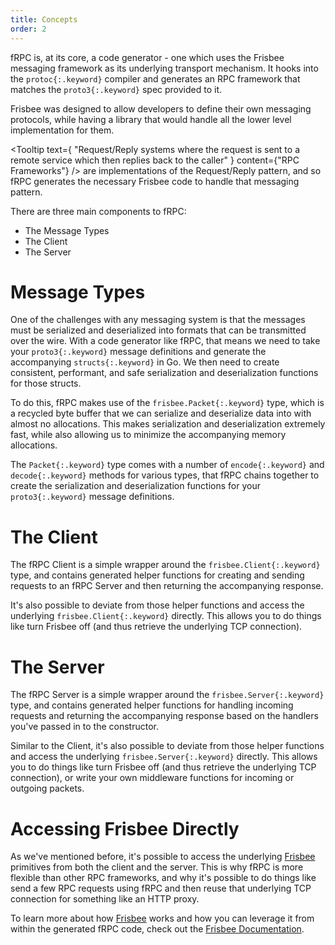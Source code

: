 ```yaml
---
title: Concepts
order: 2
---
```


fRPC is, at its core, a code generator - one which uses the Frisbee messaging framework as its underlying transport mechanism. It hooks into
the `protoc{:.keyword}` compiler and generates an RPC framework that matches the `proto3{:.keyword}` spec provided to it.

Frisbee was designed to allow developers to define their own messaging protocols, while having a library that would handle
all the lower level implementation for them.

<Tooltip
  text={
    "Request/Reply systems where the request is sent to a remote service which then replies back to the caller"
  }
  content={"RPC Frameworks"}
/> are implementations of the Request/Reply pattern, and so fRPC generates the necessary
Frisbee code to handle that messaging pattern.

There are three main components to fRPC:

- The Message Types
- The Client
- The Server

# Message Types

One of the challenges with any messaging system is that the messages must be serialized and deserialized into formats that
can be transmitted over the wire. With a code generator like fRPC, that means we need to take your `proto3{:.keyword}`
message definitions and generate the accompanying `structs{:.keyword}` in Go. We then need to create consistent, performant,
and safe serialization and deserialization functions for those structs.

To do this, fRPC makes use of the `frisbee.Packet{:.keyword}` type, which is a recycled byte buffer that we can serialize
and deserialize data into with almost no allocations. This makes serialization and deserialization extremely fast, while
also allowing us to minimize the accompanying memory allocations.

The `Packet{:.keyword}` type comes with a number of
`encode{:.keyword}` and `decode{:.keyword}` methods for various types, that fRPC chains together to create the
serialization and deserialization functions for your `proto3{:.keyword}` message definitions.

# The Client

The fRPC Client is a simple wrapper around the `frisbee.Client{:.keyword}` type, and contains generated helper
functions for creating and sending requests to an fRPC Server and then returning the accompanying response.

It's also possible to deviate from those helper functions and access the underlying `frisbee.Client{:.keyword}` directly.
This allows you to do things like turn Frisbee off (and thus retrieve the underlying TCP connection).

# The Server

The fRPC Server is a simple wrapper around the `frisbee.Server{:.keyword}` type, and contains generated helper
functions for handling incoming requests and returning the accompanying response based on the handlers you've passed in
to the constructor.

Similar to the Client, it's also possible to deviate from those helper functions and access the underlying
`frisbee.Server{:.keyword}` directly. This allows you to do things like turn Frisbee off (and thus retrieve the
underlying TCP connection), or write your own middleware functions for incoming or outgoing packets.

# Accessing Frisbee Directly

As we've mentioned before, it's possible to access the underlying [Frisbee](/frisbee/overview) primitives from both the
client and the server. This is why fRPC is more flexible than other RPC frameworks, and why it's possible to
do things like send a few RPC requests using fRPC and then reuse that underlying TCP connection for something like an
HTTP proxy.

To learn more about how [Frisbee](/frisbee/overview) works and how you can leverage it from within the generated fRPC
code, check out the [Frisbee Documentation](/frisbee/overview).
